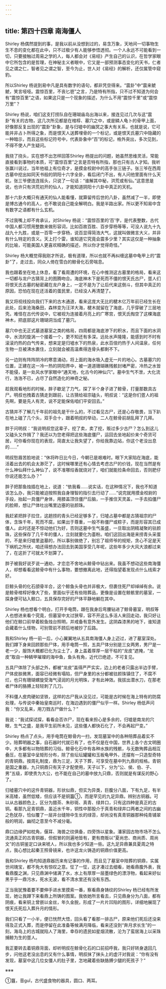 ```yaml
---
---
---
```

title: 第四十四章 南海僵人
---




Shirley 杨偶然提到的事，是我以前从没想到过的，易含万象，天地间一切事物生生不息的变化都在此中，只不过极少有人能够参悟透彻。一个人永远不可能看到一切，只要接触过周易之学的人，每人都会对《易经》产生自己的认识，在哲学家眼中它所包含的是哲理，在神秘主义者眼中，它又是一部预测事态变化的天书，仁者见之谓之仁，智者见之谓之智，至今为止，世人对《易经》的解析，还仅属管中窥豹。

所以Shirley 杨说到易中凡是具有数字的语句，都非凭空得来。“震卦”中“震来虩虩，笑言哑哑。震惊百里，不丧匕鬯”之言，乃是特有所指，只不过不知道为何会有“震惊百里”之语，如果这只是一个现象的描述，为什么不用“震惊千里”或“震惊万里”？

Shirley 杨说，咱们这支打捞队自在珊瑚庙岛出海以来，接连见过几次与这“震卦”有关的古物，这几次所见都是在棺椁、墓穴之中，或是鳞人龟卜的骨甲上面，好像那反复出现的“震卦”卦象，是与归墟中的幽冥之事大有关系，也就是说，它可能并非占卜所得之象，而是恨天人送葬埋骨的一个标记，或是恨天氏墓穴中隐藏的一种暗示，而且这些标记符号中，代表卦象中“百”的标记，格外突出，多次见到，不得不使人产生疑问。

我挠了挠头，实在想不出怎样回答Shirley 杨提出的问题，她虽然思维灵活，常能直接看到事物的本质，可“震惊百里”之言是否特有所指，那也只有古人才知。我听张赢川说过，当年他祖上有位奇才，是摸金校尉中的高手张三链子。张三爷在西周古墓中挖出如同天书般的阴阳十六字全卦，看后闭门不出，有人问他里面有什么天机，张三爷便连连摇头，只说了一句话：“谁解其中秘，洪荒或有仙。”这意思是说，也许只有洪荒初开的仙人，才能知道阴阳十六卦中真正的天机。

那十六卦大概只有通天的仙人能看懂，就算留传后世的八卦，虽然减了一半，即使是博古通今的高人，也不敢说自己能全解明白。我是半路出家。所以更不知易中含有数字之语都有什么玄机。

不过我嘴上却不肯承认，对Shirley 杨说：“震惊百里的‘百’字，是代表整数，古代中国人都习惯用整数来做形容词，比如百故百胜、百步穿杨等等，可没人说九十九战九十九胜，或是一百零一步穿杨，说百显得简浩大气，这就叫做微言大义，并非有什么特定的含义。天上打个雷，谁知道它究竟会震多少里？其实这仅是一种抽象的比喻，可能美国人更喜欢精确的描述，所以你才觉得奇怪。”

Shirley 杨大概觉得我刚才所说，极有道理，所以也就不再纠缠这墓中龟甲上的“震卦”了，走过去，同众人倚在雪白的鲸骨化石旁喘息。

我也跟着坐在地上休息，看了看周遭的环境，在心中推测这古墓里的格局，看来这一切都与龙户古猜背上的图腾吻合。海底神木下是死而不僵的恨天氏古尸，疍人们将恨天氏古墓的秘密藏在龙户身上，一定不是为了让后代来这倒斗，但其中真正的原因，恐怕在现在还活着的蛋民里，已经没人再清楚了。

我又将视线投向我们下来的古木通道，看来这庞大无比的楗木亿万年前已经生长在此处，后来沧海桑田，森林变为汪洋大海，楗木就留在了海底，几乎穿破了三层地壳。难怪在古代传说中，它被视为连接着月亮上的广寒宫，恨天氏掏空了这棵海底神木，把底部这片珊瑚洞当成了墓穴。

墓穴中也无正式墓道墓室之类的格局，四周都是海底渗下的积水，而且下面的水洞中，水流的旋涡一个接着一个，更不知还有多深。远处水声隆隆，能感到时不时有滚滚灼热的白气传来，想来定是归墟水下的热泉，此水百倍灼热于人间温泉，任何生物一旦被沸水裹住，立刻就会被高温煮得连骨头都剩不下。

另一边则有阵阵阴冷的寒意涌动，将上面的海水吸入虚无一片的地心。古墓墓穴的位置，正建在这一冷一热的阴阳界中，被一道道珊瑚礁残骸封堵严密，冷热之水皆不能侵，是一处风水学家眼中“通天地，化古今的神仙穴”。墓中生气不泄，大化流行，浩浩不已，占尽了自然造化的神奇之秘。

趁我观看地形的时候，胖子歇足了力气，探了半个身子进了鲸骨，打量那数具古尸。明叔也拽着古猜走到跟前，让古猜给祖宗磕头，明叔说：“这是你们疍人的祖先啊，要是先人有灵，说不定能保佑咱们平安回去。”

古猜并不了解几千年前的祖先是干什么的，不过看见古尸，还是心存敬畏，当下趴在地上磕了几个头，双手合十，跟着明叔的举动，二人在鲸骨前胡乱拜了几拜。

胖于问明叔：“我说明叔您这辈子，挖了卖，卖了挖，贩过多少古尸？怎么到这儿又磕头又作揖了？我还以为您老得把这些海底僵尸，运回去坐地起价来个奇货可居，可你看你现在的表现，简直太让我失望了，你给我靠边站，你这个老没出息的……”

明叔愁眉苦脸地说：“休将昨日比今日，今朝已是艰难时。眼下大家陷在海底，能活着出去的机会太渺茫了，这时候哪里还有心情去考虑古尸的价钱，现在当然是有什么神仙拜什么神仙了，说不准哪炷香就烧对了，咱们就能捡条命回去，否则肥仔你说还能怎么办？”

胖子把那鱼烛插在地上，说道：“依我看……说实话，在这种情况下，我也不知道该怎么办，我只能被迫按照我自身理智的指引去行动了……”说完就用摸金校尉的手段，抬起一具僵尸身体，用膝盖顶住僵尸后脑，一手推住天灵盖，一手去掐僵尸的脸颊，想让尸体吐出嘴里边塞的驻颜珠。

我赶紧把胖子拉住，这趟捞的青头已经足够多了，归墟占墓中都是古猜祖宗的尸体，含珠千年，死而不腐，如果出于尊重，一般不称僵尸或粽子，而是形容其已成僵人。此时还是不惊动他们为好，否则这墓中生气虽盛，一旦取出阴精凝聚的驻颜珠，这些保存了几千年的僵人，立刻就要化为齑粉。咱们这回出海是来捞青头采蛋的，不是来归墟里盗墓的，所以事别做绝了，别忘了祖师爷的规矩，贪心不足是天下祸机之所伏，咱还得想办法回去到美国享受几年呢，这些年多少大风大浪都过来了，在这折了可就太不划算了。

胖子被我好说歹说一通劝，才恋恋不舍地从鲸骨中钻出来。我虽不想动这些南海僵人，却想看看这鲸骨中有什么事物，要想撤离此地，还得指望着发现点什么线索才好。

巨鲸头骨的化石颌骨半合，这个鲸鱼头骨也并非极大，但裹住死尸却绰绰有余。说是鲸骨棺椁好像大了些，里面似乎还有些陪葬品，更像是设置在鲸骸里的墓室，一探身便可钻入鲸口，五具保存完好的尸体平静地躺在其中。

Shirley 杨也想看个明白，打开手电筒，跟在我身后弯腰钻进了鲸骨墓室，明叔等人也想进来看个究竟，但墓室中太过狭窄，容不开这么多活人来回走动，我只好让他们在鲸口前举着鲛鱼烛台照明，并戒备有意外发生。这阴森漆黑的地下，谁知道会藏着什么怪物，可别管前不顾后地被抄了后路。

我和Shirley 杨一前一后，小心翼翼地从五具南海僵人身上迈过，进了墓室深处。我们蹲下身来回顾那些尸体，用手电筒一照，五具尸体分别是三女两男，男尸是一老一少，服饰大概都已化为尘土了，身上盖着厚厚一层干枯的“龙皮”遮掩，“龙皮”取自一种鳞甲璀璨的海中鱼，鱼头有角，近代已绝迹，不可复见。

五具尸体除了头部之外，都被“龙皮”盖得严严实实，边上的老者只露出半边手臂，尸体皮肤微黑，面容已经微有塌陷，但尸身里的水分都被驻颜珠镇住了，不腐不烂，也只有珊瑚螺旋受海气浸润的月光明珠，才有此神效。我拔出潜水刀，在那老者尸体的胳膊上轻轻刺了几刀。

不料僵人皮肉硬如坚铁，这样的古尸我从没见过，可能是古时候在海上特有的防腐处理，与传说中秦始皇南巡时，在海边遇到的僵尸似乎一样。Shirley 杨低声问我：“你又乱来，用刀戮古尸做什么？”

我说：“我试探试探，看看会否诈尸，现在看来担心是多余的，归墟是南龙的穴眼，生气之盛，是我平生前所未见，这些僵人都快石化了，不会再起尸变。”

Shirley 杨点了点头，用手电筒在鲸骨内一扫，发现墓室中的各种陪葬品着实不少。陪葬明器之事，自石器时代就已有了，也不仅是在中国，世界上各个古文明圈中，大多都有以物陪葬的习俗。鲸骨化石中有各种水族的残骸，与无数殉葬品相互叠压，在墓室中呈矩形分布，除了些坛坛罐罐和玉板龟甲外，还摆有一只造型奇特的青铜鼎。按周礼制度，鼎为三足，天子下葬，可享受在墓中列九鼎的规格。青铜是国之重器，九只铜鼎只有天子才配使用，天子以下，分为“公、侯、伯、子、男”五级，即使贵为大公，也不能在自己的墓中放九只鼎，否则就是有谋反的野心了。

归墟墓穴中的这件青铜器，形状似鼎，但实为异类，巨腹分八面，下有九足，有半米高矮，虽然低矮，但应该不是铜簋①，而是罕见的九足异鼎。辨别古铜器。可以从古器颜色上，区分为腊茶、朱砂斑、真青、绿井口，只有这四种是真正的古铜。看那九足青铜鼎，虽近水千年，铜性中那股介于真青和绿井口两者之间的古幽之色犹存，恰似覆了一层井台缝隙中生长的绿苔，却尚没有真青铜器那种纯青铺翠般的明润，幽彻之意至今不减分毫。

鼎口边缘俨如枕角，偃耳、海兽之纹俱备，四旁饰以星象。潘家园古物市场不怎么流通真正的古青铜器，但假冒的则遍地皆有，更有商贩以“夏尚忠、商尚质、周尚文”的古铜鉴定口诀来唬人，所以我也多少知道一些。这九足异鼎兼具夏周之特点，我心想比起秦王照骨镜来，也许这龙火铸造的铜鼎价值更高。

我和Shirley 杨均知道鼎器历来有记事的作用，而且见了墓室中陪葬的铜鼎，实属世间瑰宝，都不免大有惊叹之意。怔了一怔，这才凑过去细看，她看鼎腹外表，我看鼎腹之渊，只见鼎渊中储满了水，水上有厚厚一层墨绿色的漂浮物，看起来好似黑乎乎一鼎污水，死水无波，看不清水里还有没有东西。

正当我犹豫着要不要伸手进水里摸索一番，察看鼎身铸纹的Shirley 杨已经有所发现，她让我蹲下来看鼎上所铸的图案。我依她所言看去，只见鼎身分为八面，都有阴痕，看来铜上曾嵌以金丝，年久金脱，形成了一片片凹陷的图形，详细地展现了恨天氏死后入葬升月的情形。

我们只看了一小半，便已恍然大悟，回头看了看那一排古尸，原来他们死后还没来得及正式入葬，而是停留在此准备等候满月降临，看来还没到“奔月求长生”的一刻，海岛上的古城就陷人了海里，幸存的遗民如星烟流散，沦为了蛮居海上以采珠捕鲸为生的疍人。

我正要转去着铜鼎背面，却听明叔在鲸骨化石的口前招呼我，我只好转身退回几步，问他这老没出息的又有什么事情，明叔抹了抹头上的虚汗对我说：“你有没有发现，墓室中这几位女僵人的肚子里，怎地藏着些缺胳膊少腿的死孩子？”

※※※

①簋，音guǐ，古代盛食物的器具，圆口、两耳。
